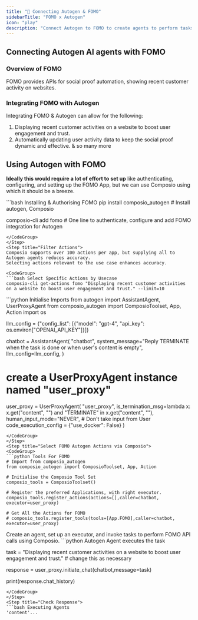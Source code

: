 ```yaml
---
title: "🚀 Connecting Autogen & FOMO"
sidebarTitle: "FOMO x Autogen"
icon: "play"
description: "Connect Autogen to FOMO to create agents to perform tasks using natural language"
---
```


## Connecting Autogen AI agents with FOMO

### Overview of FOMO

FOMO provides APIs for social proof automation, showing recent customer activity on websites.

### Integrating FOMO with Autogen

Integrating FOMO & Autogen can allow for the following:

1. Displaying recent customer activities on a website to boost user engagement and trust.
2. Automatically updating user activity data to keep the social proof dynamic and effective.
& so many more

## Using Autogen with FOMO

<Steps>
<Step title="Setting Up the Environment">

**Ideally this would require a lot of effort to set up** like authenticating, configuring, and setting up the FOMO App, but we can use Composio using which it should be a breeze.

<CodeGroup>
```bash Installing & Authorising FOMO
pip install composio_autogen # Install autogen, Composio 

composio-cli add fomo # One line to authenticate, configure and add FOMO integration for Autogen
```
</CodeGroup>
</Step>
<Step title="Filter Actions">
Composio supports over 100 actions per app, but supplying all to Autogen agents reduces accuracy.
Selecting actions relevant to the use case enhances accuracy.

<CodeGroup>
```bash Select Specific Actions by Usecase
composio-cli get-actions fomo "Displaying recent customer activities on a website to boost user engagement and trust." --limit=10
```
</CodeGroup>

</Step>
<Step title="Import Base Packages">

<CodeGroup>
```python Initialise Imports
from autogen import AssistantAgent, UserProxyAgent
from composio_autogen import ComposioToolset, App, Action
import os

llm_config = {"config_list": [{"model": "gpt-4", "api_key": os.environ["OPENAI_API_KEY"]}]}

chatbot = AssistantAgent(
    "chatbot",
    system_message="Reply TERMINATE when the task is done or when user's content is empty",
    llm_config=llm_config,
)

# create a UserProxyAgent instance named "user_proxy"
user_proxy = UserProxyAgent(
    "user_proxy",
    is_termination_msg=lambda x: x.get("content", "") and "TERMINATE" in x.get("content", ""),
    human_input_mode="NEVER", # Don't take input from User
    code_execution_config = {"use_docker": False}
)
```
</CodeGroup>
</Step>
<Step title="Select FOMO Autogen Actions via Composio">
<CodeGroup>
```python Tools For FOMO
# Import from composio_autogen
from composio_autogen import ComposioToolset, App, Action

# Initialise the Composio Tool Set
composio_tools = ComposioToolset()

# Register the preferred Applications, with right executor. 
composio_tools.register_actions(actions=[],caller=chatbot, executor=user_proxy)

# Get All the Actions for FOMO
# composio_tools.register_tools(tools=[App.FOMO],caller=chatbot, executor=user_proxy) 
```
</CodeGroup>
</Step>
<Step title="Execute the Agent">
Create an agent, set up an executor, and invoke tasks to perform FOMO API calls using Composio. 
<CodeGroup>
```python Autogen Agent executes the task

task = "Displaying recent customer activities on a website to boost user engagement and trust." # change this as necessary

response = user_proxy.initiate_chat(chatbot,message=task)

print(response.chat_history)
```
</CodeGroup>
</Step>
<Step title="Check Response">
```bash Executing Agents
'content'...
```
</Step>
</Steps>
